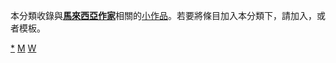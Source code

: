 {{Catnav|頁面分類|各種主題的頁面分類|按國家分類|各國人物|各國作家|馬來西亞作家}}
{{Catnav|頁面分類|人物|各國人物|各國作家|馬來西亞作家}}
{{Catnav|頁面分類|人物|各職業人物|作家|各國作家|馬來西亞作家}}
{{Catnav|頁面分類|人文學科|文学|各國文學|馬來西亞文學|馬來西亞作家}}
{{hidden category}}
{{WPSS-cat}}
本分類收錄與'''[[馬來西亞|馬來西亞]][[:Category:馬來西亞作家|作家]]'''相關的[[Wikipedia:小作品|小作品]]。若要將條目加入本分類下，請加入'''{{tl|MY-writer-stub}}'''，或者'''{{tl|馬來西亞作家小作品}}'''模板。

[[Category:馬來西亞作家|*]]
[[Category:作家小作品|M]]
[[Category:馬來西亞人物小作品|W]]